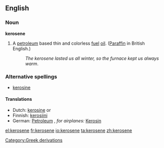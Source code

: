 ==English==

===Noun===
{{wikipedia}}
'''kerosene'''
# A [[petroleum]] based thin and colorless [[fuel]] [[oil]].  ([[Paraffin]] in British English.)
#:''The kerosene lasted us all winter, so the furnace kept us always warm''.

===Alternative spellings===
*[[kerosine]]

====Translations====
{{top}}
*Dutch: [[kerosine#Dutch|kerosine]] {{m}} or {{f}}
*Finnish: [[kerosiini]]
*German: [[Petroleum]] {{n}}, ''for airplanes:'' [[Kerosin]] {{n}}
{{mid}}
{{bottom}}

[[Category:Greek derivations]]

[[el:kerosene]]
[[fr:kerosene]]
[[io:kerosene]]
[[ta:kerosene]]
[[zh:kerosene]]